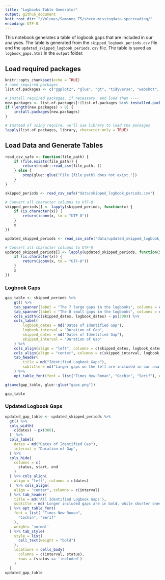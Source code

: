 ```yaml
---
title: "Logbooks Table Generator"
output: github_document
knit_root_dir: "/Volumes/Samsung_T5/shxco-missingdata-specreading/"
encoding: UTF-8
---
```


This notebook generates a table of logbook gaps that are included in our analyses. The table is generated from the `skipped_logbook_periods.csv` file and the `updated_skipped_logbook_periods.csv` file. The table is saved as `logbook_gaps.html` in the `output` folder.

## Load required packages

```r
knitr::opts_chunk$set(echo = TRUE)
# name required packages
list.of.packages <- c("ggplot2", "glue", "gt", "tidyverse", "webshot", "paletteer", "gtExtras")

# install required packages, if necessary, and load them ----
new.packages <- list.of.packages[!(list.of.packages %in% installed.packages()[, "Package"])]
if (length(new.packages) > 0) {
    install.packages(new.packages)
}

# Instead of using require, we'll use library to load the packages
lapply(list.of.packages, library, character.only = TRUE)

```

##  Load Data and Generate Tables

```r
read_csv_safe <- function(file_path) {
    if (file.exists(file_path)) {
        return(readr::read_csv(file_path, ))
    } else {
        stop(glue::glue("File {file_path} does not exist."))
    }
}

skipped_periods <- read_csv_safe("data/skipped_logbook_periods.csv")

# Convert all character columns to UTF-8
skipped_periods[] <- lapply(skipped_periods, function(x) {
    if (is.character(x)) {
        return(iconv(x, to = "UTF-8"))
    }
    x
})

updated_skipped_periods <- read_csv_safe("data/updated_skipped_logbook_periods.csv")

# Convert all character columns to UTF-8
updated_skipped_periods[] <- lapply(updated_skipped_periods, function(x) {
    if (is.character(x)) {
        return(iconv(x, to = "UTF-8"))
    }
    x
})
```


### Logbook Gaps

```r
gap_table <- skipped_periods %>%
    gt() %>%
    tab_spanner(label = "The 7 large gaps in the logbooks", columns = c(logbook_dates, logbook_interval)) %>%
    tab_spanner(label = "The 8 small gaps in the logbooks", columns = c(skipped_dates, skipped_interval)) %>%
    cols_width(c(skipped_dates, logbook_dates) ~ px(300)) %>%
    cols_label(
        logbook_dates = md("Dates of Identified Gap"),
        logbook_interval = "Duration of Gap",
        skipped_dates = md("Dates of Identified Gap"),
        skipped_interval = "Duration of Gap"
    ) %>%
    cols_align(align = "left", columns = c(skipped_dates, logbook_dates)) %>%
    cols_align(align = "center", columns = c(skipped_interval, logbook_interval)) %>%
    tab_header(
        title = md("Identified Logbook Gaps"),
        subtitle = md("Larger gaps on the left are included in our analyses, while smaller ones on the right are skipped.")
    ) %>%
    opt_table_font(font = list("Times New Roman", "Cochin", "Serif"), weight = "normal")

gtsave(gap_table, glue::glue("gaps.png"))

gap_table
```

### Updated Logbook Gaps

```r
updated_gap_table <- updated_skipped_periods %>%
  gt() %>%
  cols_width(
    c(dates) ~ px(300),
  )  %>%
  cols_label(
    dates = md("Dates of Identified Gap"),
    interval = "Duration of Gap",
  ) %>%
  cols_hide(
    columns = c(
      status, start, end
    )
  ) %>% cols_align(
    align = "left", columns = c(dates)
  )  %>% cols_align(
    align = "center", columns = c(interval)
  ) %>% tab_header(
    title = md('All Identified Logbook Gaps'),
    subtitle = md('Longer included gaps are in bold, while shorter ones are skipped.')
  ) %>% opt_table_font(
    font = list( "Times New Roman",
      "Cochin", "Serif"
    ),
    weight= 'normal'
  ) %>% tab_style(
    style = list(
      cell_text(weight = "bold")
    ),
    locations = cells_body(
      columns = c(interval, status),
      rows = (status == 'included')
    )
  )
updated_gap_table
```


